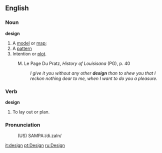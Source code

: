 ==English==
===Noun===

'''design'''
# A [[model]] or [[map]];
# A [[pattern]]
# Intention or [[plot]].
:M. Le Page Du Pratz, <i>History of Louisisana</i> (PG), p. 40
:: <i>I give it you without any other <b>design</b> than to shew you that I reckon nothing dear to me, when I want to do you a pleasure.</i>

===Verb===
'''design'''
# To lay out or plan.

===Pronunciation===
:(US) SAMPA:/di.zaIn/

[[it:design]]
[[pt:Design]]
[[ru:Design]]